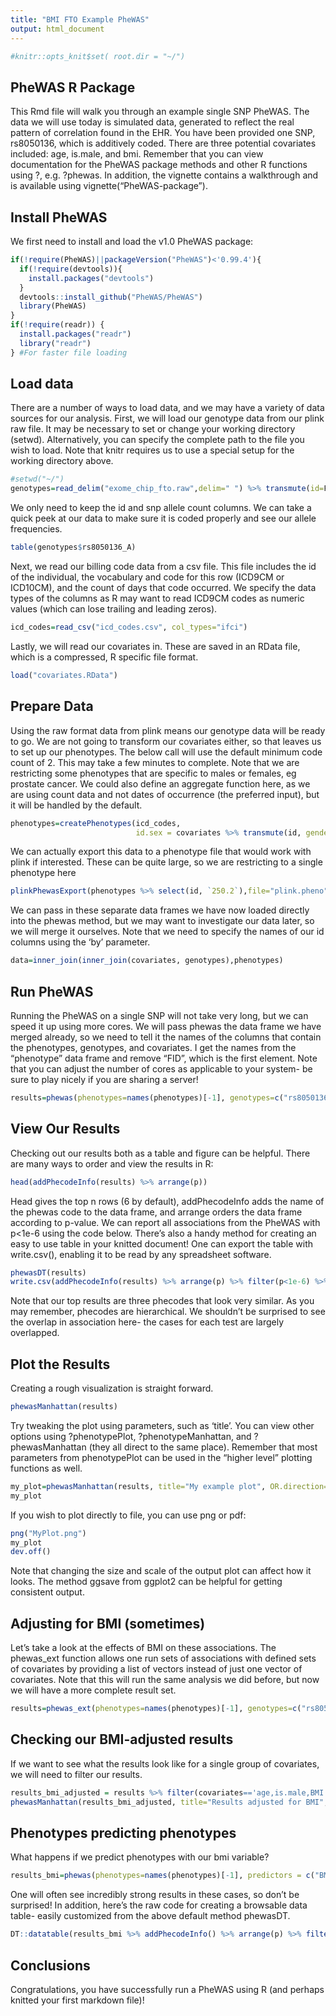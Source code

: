 ```yaml
---
title: "BMI FTO Example PheWAS"
output: html_document
---
```

```r
#knitr::opts_knit$set( root.dir = "~/")
```
## PheWAS R Package
This Rmd file will walk you through an example single SNP PheWAS. The data we will use today is simulated data, generated to reflect the real pattern of correlation found in the EHR. You have been provided one SNP, rs8050136, which is additively coded. There are three potential covariates included: age, is.male, and bmi. Remember that you can view documentation for the PheWAS package methods and other R functions using ?, e.g. ?phewas. In addition, the vignette contains a walkthrough and is available using vignette("PheWAS-package").

## Install PheWAS
We first need to install and load the v1.0 PheWAS package:
```r
if(!require(PheWAS)||packageVersion("PheWAS")<'0.99.4'){
  if(!require(devtools)){
    install.packages("devtools")
  }
  devtools::install_github("PheWAS/PheWAS")
  library(PheWAS)
}
if(!require(readr)) {
  install.packages("readr")
  library("readr")
} #For faster file loading
```

## Load data
There are a number of ways to load data, and we may have a variety of data sources for our analysis. First, we will load our genotype data from our plink raw file. It may be necessary to set or change your working directory (setwd). Alternatively, you can specify the complete path to the file you wish to load. Note that knitr requires us to use a special setup for the working directory above.
```r
#setwd("~/")
genotypes=read_delim("exome_chip_fto.raw",delim=" ") %>% transmute(id=FID,rs8050136_A)
```
We only need to keep the id and snp allele count columns. We can take a quick peek at our data to make sure it is coded properly and see our allele frequencies.
```r
table(genotypes$rs8050136_A)
```
Next, we read our billing code data from a csv file. This file includes the id of the individual, the vocabulary and code for this row (ICD9CM or ICD10CM), and the count of days that code occurred. We specify the data types of the columns as R may want to read ICD9CM codes as numeric values (which can lose trailing and leading zeros).
```r
icd_codes=read_csv("icd_codes.csv", col_types="ifci")
```
Lastly, we will read our covariates in. These are saved in an RData file, which is a compressed, R specific file format.
```r
load("covariates.RData")
```

## Prepare Data
Using the raw format data from plink means our genotype data will be ready to go. We are not going to transform our covariates either, so that leaves us to set up our phenotypes. The below call will use the default minimum code count of 2. This may take a few minutes to complete. Note that we are restricting some phenotypes that are specific to males or females, eg prostate cancer. We could also define an aggregate function here, as we are using count data and not dates of occurrence (the preferred input), but it will be handled by the default.
```r
phenotypes=createPhenotypes(icd_codes, 
                            id.sex = covariates %>% transmute(id, gender=ifelse(is.male,"M","F")))
```
We can actually export this data to a phenotype file that would work with plink if interested. These can be quite large, so we are restricting to a single phenotype here
```r
plinkPhewasExport(phenotypes %>% select(id, `250.2`),file="plink.pheno")
```
We can pass in these separate data frames we have now loaded directly into the phewas method, but we may want to investigate our data later, so we will merge it ourselves. Note that we need to specify the names of our id columns using the 'by' parameter.
```r
data=inner_join(inner_join(covariates, genotypes),phenotypes)
```

## Run PheWAS
Running the PheWAS on a single SNP will not take very long, but we can speed it up using more cores. We will pass phewas the data frame we have merged already, so we need to tell it the names of the columns that contain the phenotypes, genotypes, and covariates. I get the names from the "phenotype" data frame and remove "FID", which is the first element. Note that you can adjust the number of cores as applicable to your system- be sure to play nicely if you are sharing a server!
```r
results=phewas(phenotypes=names(phenotypes)[-1], genotypes=c("rs8050136_A"), covariates=c("age", "is.male"), data=data, cores=4)
```

## View Our Results
Checking out our results both as a table and figure can be helpful. There are many ways to order and view the results in R:
```r
head(addPhecodeInfo(results) %>% arrange(p)) 
```

Head gives the top n rows (6 by default), addPhecodeInfo adds the name of the phewas code to the data frame, and arrange orders the data frame according to p-value.
We can report all associations from the PheWAS with p<1e-6 using the code below. There's also a handy method for creating an easy to use table in your knitted document! One can export the table with write.csv(), enabling it to be read by any spreadsheet software.
```r
phewasDT(results)
write.csv(addPhecodeInfo(results) %>% arrange(p) %>% filter(p<1e-6) %>% select(phenotype, description, snp, OR, p, n_total, n_cases, n_controls), file="top-results.csv")
```

Note that our top results are three phecodes that look very similar. As you may remember, phecodes are hierarchical. We shouldn't be surprised to see the overlap in association here- the cases for each test are largely overlapped.

## Plot the Results
Creating a rough visualization is straight forward.
```r
phewasManhattan(results)
```

Try tweaking the plot using parameters, such as 'title'. You can view other options using ?phenotypePlot, ?phenotypeManhattan, and ?phewasManhattan (they all direct to the same place). Remember that most parameters from phenotypePlot can be used in the "higher level" plotting functions as well. 
```r
my_plot=phewasManhattan(results, title="My example plot", OR.direction=TRUE)
my_plot
```

If you wish to plot directly to file, you can use png or pdf:
```r
png("MyPlot.png")
my_plot
dev.off()
```

Note that changing the size and scale of the output plot can affect how it looks. The method ggsave from ggplot2 can be helpful for getting consistent output.

## Adjusting for BMI (sometimes)
Let's take a look at the effects of BMI on these associations. The phewas_ext function allows one run sets of associations with defined sets of covariates by providing a list of vectors instead of just one vector of covariates. Note that this will run the same analysis we did before, but now we will have a more complete result set.
```r
results=phewas_ext(phenotypes=names(phenotypes)[-1], genotypes=c("rs8050136_A"), covariates=list(c("age", "is.male"),c("age", "is.male","BMI")), data=data, cores=4)
```

## Checking our BMI-adjusted results
If we want to see what the results look like for a single group of covariates, we will need to filter our results.
```r
results_bmi_adjusted = results %>% filter(covariates=='age,is.male,BMI')
phewasManhattan(results_bmi_adjusted, title="Results adjusted for BMI",y.axis.interval=1)
```

## Phenotypes predicting phenotypes
What happens if we predict phenotypes with our bmi variable?
```r
results_bmi=phewas(phenotypes=names(phenotypes)[-1], predictors = c("BMI"), covariates=c("age", "is.male"), data=data, cores=4, additive.genotypes = F)
```
One will often see incredibly strong results in these cases, so don't be surprised! In addition, here's the raw code for creating a browsable data table- easily customized from the above default method phewasDT.
```r
DT::datatable(results_bmi %>% addPhecodeInfo() %>% arrange(p) %>% filter(!is.na(p)) %>% transmute(phenotype, description, predictor, OR=round(OR,2), p=signif(p,2), n_total, n_cases, n_controls))
```


## Conclusions
Congratulations, you have successfully run a PheWAS using R (and perhaps knitted your first markdown file)!
